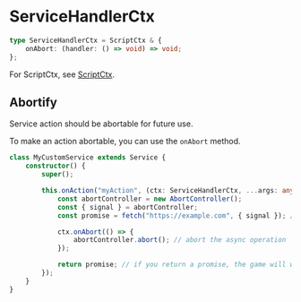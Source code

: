 # ServiceHandlerCtx

```typescript
type ServiceHandlerCtx = ScriptCtx & {
    onAbort: (handler: () => void) => void;
};
```

For ScriptCtx, see [ScriptCtx](./ScriptCtx).

## Abortify

Service action should be abortable for future use.

To make an action abortable, you can use the `onAbort` method.

```typescript
class MyCustomService extends Service {
    constructor() {
        super();

        this.onAction("myAction", (ctx: ServiceHandlerCtx, ...args: any[]) => {
            const abortController = new AbortController();
            const { signal } = abortController;
            const promise = fetch("https://example.com", { signal }); // some async operation

            ctx.onAbort(() => {
                abortController.abort(); // abort the async operation
            });

            return promise; // if you return a promise, the game will wait for the promise to resolve
        });
    }
}
```
